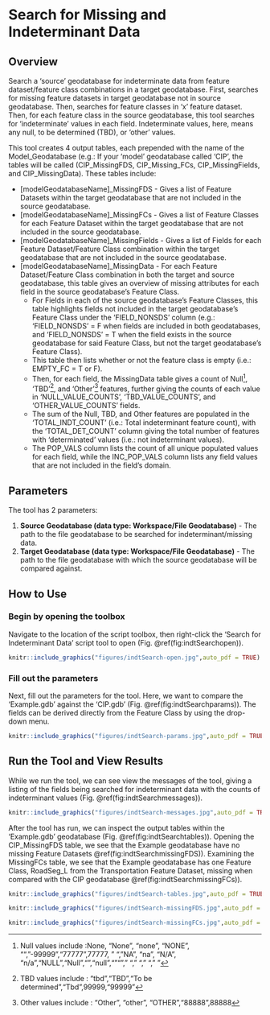 # Search for Missing and Indeterminant Data {#indtSearch}


## Overview
Search a 'source' geodatabase for indeterminate data from feature dataset/feature class combinations in a target geodatabase. First, searches for missing feature datasets in target geodatabase not in source geodatabase. Then, searches for feature classes in 'x' feature dataset. Then, for each feature class in the source geodatabase, this tool searches for 'indeterminate' values in each field. Indeterminate values, here, means any null, to be determined (TBD), or 'other' values.

This tool creates 4 output tables, each prepended with the name of the Model_Geodatabase (e.g.: If your 'model' geodatabase called 'CIP', the tables will be called (CIP_MissingFDS, CIP_Missing_FCs, CIP_MissingFields, and CIP_MissingData). These tables include:

* [modelGeodatabaseName]_MissingFDS - Gives a list of Feature Datasets within the target geodatabase that are not included in the source geodatabase.  
* [modelGeodatabaseName]_MissingFCs - Gives a list of Feature Classes for each Feature Dataset within the target geodatabase that are not included in the source geodatabase.  
* [modelGeodatabaseName]_MissingFields - Gives a list of Fields for each Feature Dataset/Feature Class combination within the target geodatabase that are not included in the source geodatabase.  
* [modelGeodatabaseName]_MissingData - For each Feature Dataset/Feature Class combination in both the target and source geodatabase, this table gives an overview of missing attributes for each field in the source geodatabase's Feature Class.  
    + For Fields in each of the source geodatabase's Feature Classes, this table highlights fields not included in the target geodatabase's Feature Class under the 'FIELD_NONSDS' column (e.g.: 'FIELD_NONSDS' = F when fields are included in both geodatabases, and 'FIELD_NONSDS' = T when the field exists in the source geodatabase for said Feature Class, but not the target geodatabase's Feature Class). 
    + This table then lists whether or not the feature class is empty (i.e.: EMPTY_FC = T or F). 
    + Then, for each field, the MissingData table gives a count of Null^[Null values include :None, "None", "none", "NONE", "","-99999","77777",77777, " ", "NA", "na", "N/A", "n/a","NULL","Null","<NULL>","null","<null>""<Null>","  ","   ","    ","     "], 'TBD'^[TBD values include : "tbd","TBD","To be determined","Tbd",99999,"99999"], and 'Other'^[Other values include : "Other", "other", "OTHER","88888",88888] features, further giving the counts of each value in 'NULL_VALUE_COUNTS', 'TBD_VALUE_COUNTS', and 'OTHER_VALUE_COUNTS' fields. 
    + The sum of the Null, TBD, and Other features are populated in the 'TOTAL_INDT_COUNT' (i.e.: Total indeterminant feature count), with the 'TOTAL_DET_COUNT' column giving the total number of features with 'determinated' values (i.e.: not indeterminant values). 
    + The POP_VALS column lists the count of all unique populated values for each field, while the INC_POP_VALS column lists any field values that are not included in the field's domain.

## Parameters
The tool has 2 parameters:  

1. **Source Geodatabase (data type: Workspace/File Geodatabase)** - The path to the file geodatabase to be searched for indeterminant/missing data.
2. **Target Geodatabase  (data type: Workspace/File Geodatabase)** - The path to the file geodatabase with which the source geodatabase will be compared against.

## How to Use
### Begin by opening the toolbox  
Navigate to the location of the script toolbox, then right-click the 'Search for Indeterminant Data' script tool to open (Fig. \@ref(fig:indtSearchopen)).
```r
knitr::include_graphics("figures/indtSearch-open.jpg",auto_pdf = TRUE)
```
###  Fill out the parameters 
Next, fill out the parameters for the tool. Here, we want to compare the 'Example.gdb' against the 'CIP.gdb' (Fig. \@ref(fig:indtSearchparams)). The fields can be derived directly from the Feature Class by using the drop-down menu.
```r
knitr::include_graphics("figures/indtSearch-params.jpg",auto_pdf = TRUE)
```
## Run the Tool and View Results
While we run the tool, we can see view the messages of the tool, giving a listing of the fields being searched for indeterminant data with the counts of indeterminant values  (Fig. \@ref(fig:indtSearchmessages)).
```r
knitr::include_graphics("figures/indtSearch-messages.jpg",auto_pdf = TRUE)
```
After the tool has run, we can inspect the output tables within the 'Example.gdb' geodatabase (Fig. \@ref(fig:indtSearchtables)). Opening the CIP_MissingFDS table, we see that the Example geodatabase have no missing Feature Datasets \@ref(fig:indtSearchmissingFDS)). Examining the MissingFCs table, we see that the Example geodatabase has one Feature Class, RoadSeg_L from the Transportation Feature Dataset, missing when compared with the CIP geodatabase \@ref(fig:indtSearchmissingFCs)).


```r
knitr::include_graphics("figures/indtSearch-tables.jpg",auto_pdf = TRUE)
```

```r
knitr::include_graphics("figures/indtSearch-missingFDS.jpg",auto_pdf = TRUE)
```

```r
knitr::include_graphics("figures/indtSearch-missingFCs.jpg",auto_pdf = TRUE)
```


